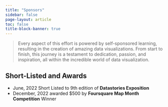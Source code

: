 ```yaml
---
title: "Sponsors"
sidebar: false
page-layout: article
toc: false
title-block-banner: true
---
```


> Every aspect of this effort is powered by self-sponsored learning, resulting in the creation of amazing data visualizations. From start to finish, this journey is a testament to dedication, passion, and inspiration, all within the incredible world of data visualization.


## Short-Listed and Awards

- June, 2022 Short Listed to 9th edition of **Datastories Exposition**
- December, 2022 awarded $500 by **Foursquare Map Month Competition** Winner



